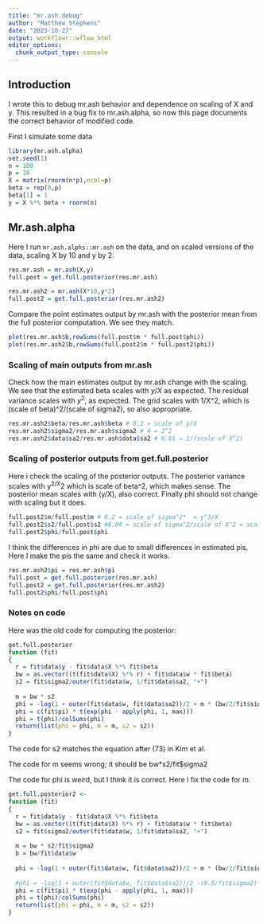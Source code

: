 ```yaml
---
title: "mr.ash.debug"
author: "Matthew Stephens"
date: "2023-10-27"
output: workflowr::wflow_html
editor_options:
  chunk_output_type: console
---
```


## Introduction

I wrote this to debug mr.ash behavior and dependence on scaling of X and y. This resulted in a bug fix to mr.ash.alpha, so now this page documents the correct behavior of modified code.

First I simulate some data
```r
library(mr.ash.alpha)
set.seed(1)
n = 100
p = 10
X = matrix(rnorm(n*p),ncol=p)
beta = rep(0,p)
beta[1] = 1
y = X %*% beta + rnorm(n)
```


## Mr.ash.alpha

Here I run `mr.ash.alphs::mr.ash` on the data, and on scaled versions of the data, scaling X by 10 and y by 2:
```r
res.mr.ash = mr.ash(X,y)
full.post = get.full.posterior(res.mr.ash)

res.mr.ash2 = mr.ash(X*10,y*2)
full.post2 = get.full.posterior(res.mr.ash2)
```

Compare the point estimates output by mr.ash with the posterior mean from the full posterior computation. We see they match.
```r
plot(res.mr.ash$b,rowSums(full.post$m * full.post$phi))
plot(res.mr.ash2$b,rowSums(full.post2$m * full.post2$phi))
```

### Scaling of main outputs from mr.ash

Check how the main estimates output by mr.ash change with the scaling.
We see that the estimated beta scales with $y/X$ as expected.
The residual variance scales with $y^2$, as expected.
The grid scales with 1/X^2, which is (scale of beta)^2/(scale of sigma2),
so also appropriate. 
```r
res.mr.ash2$beta/res.mr.ash$beta # 0.2 = scale of y/X 
res.mr.ash2$sigma2/res.mr.ash$sigma2 # 4 = 2^2
res.mr.ash2$data$sa2/res.mr.ash$data$sa2 # 0.01 = 1/(scale of X^2)
```

### Scaling of posterior outputs from get.full.posterior

Here i check the scaling of the posterior outputs. The posterior
variance scales with y^2/X^2 which is scale of beta^2, which makes sense.
The posterior mean scales with (y/X), also correct.
 Finally phi should not change with scaling but it does.
```r
full.post2$m/full.post$m # 0.2 = scale of sigma^2*  = y^3/X 
full.post2$s2/full.post$s2 #0.04 = scale of sigma^2/scale of X^2 = scale of betq^2 
full.post2$phi/full.post$phi
```

I think the differences in phi are due to small differences in estimated pis. Here I make the pis the same and check it works.
```r
res.mr.ash2$pi = res.mr.ash$pi
full.post = get.full.posterior(res.mr.ash)
full.post2 = get.full.posterior(res.mr.ash2)
full.post2$phi/full.post$phi
```


### Notes on code

Here was the old code for computing the posterior:
```r
get.full.posterior
function (fit) 
{
  r = fit$data$y - fit$data$X %*% fit$beta
  bw = as.vector((t(fit$data$X) %*% r) + fit$data$w * fit$beta)
  s2 = fit$sigma2/outer(fit$data$w, 1/fit$data$sa2, "+")
  
  m = bw * s2
  phi = -log(1 + outer(fit$data$w, fit$data$sa2))/2 + m * (bw/2/fit$sigma2)
  phi = c(fit$pi) * t(exp(phi - apply(phi, 1, max)))
  phi = t(phi)/colSums(phi)
  return(list(phi = phi, m = m, s2 = s2))
}

```

The code for s2 matches the equation after (73) in Kim et al.

The code for m seems wrong; it should be bw*s2/fit$sigma2

The code for phi is weird, but I think it is correct.
Here I fix the code for m.
```r
get.full.posterior2 <-
function (fit) 
{
  r = fit$data$y - fit$data$X %*% fit$beta
  bw = as.vector((t(fit$data$X) %*% r) + fit$data$w * fit$beta)
  s2 = fit$sigma2/outer(fit$data$w, 1/fit$data$sa2, "+")
  
  m = bw * s2/fit$sigma2
  b = bw/fit$data$w
  
  phi = -log(1 + outer(fit$data$w, fit$data$sa2))/2 + m * (bw/2/fit$sigma2)
  
  #phi = -log(1 + outer(fit$data$w, fit$data$sa2))/2 -(0.5/fit$sigma2)* b^2/outer(1/fit$data$w, fit$data$sa2, "+")
  phi = c(fit$pi) * t(exp(phi - apply(phi, 1, max)))
  phi = t(phi)/colSums(phi)
  return(list(phi = phi, m = m, s2 = s2))
}
```





